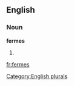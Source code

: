 ==English==

===Noun===
'''fermes'''

# {{plural of|[[ferme]]}}

[[Category:English plurals]]

[[fr:fermes]]